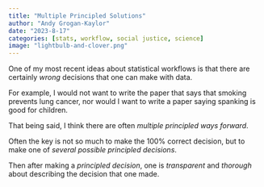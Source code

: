 ```yaml
---
title: "Multiple Principled Solutions"
author: "Andy Grogan-Kaylor" 
date: "2023-8-17"
categories: [stats, workflow, social justice, science]
image: "lightbulb-and-clover.png"
---
```


One of my most recent ideas about statistical workflows is that there are certainly *wrong* decisions that one can make with data. 

For example, I would not want to write the paper that says that smoking prevents lung cancer, nor would I want to write a paper saying spanking is good for children. 

That being said, I think there are often *multiple principled ways forward*.

Often the key is not so much to make the 100% correct decision, but to make one of *several possible principled decisions*. 

Then after making a *principled decision*, one is *transparent* and *thorough* about describing the decision that one made. 



